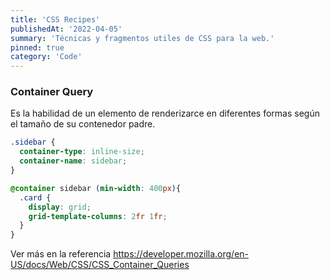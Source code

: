 ```yaml
---
title: 'CSS Recipes'
publishedAt: '2022-04-05'
summary: 'Técnicas y fragmentos utiles de CSS para la web.'
pinned: true
category: 'Code'
---
```

### Container Query

Es la habilidad de un elemento de renderizarce en diferentes formas según el tamaño de su contenedor padre.

```css
.sidebar {
  container-type: inline-size;
  container-name: sidebar;
}
```
```css
@container sidebar (min-width: 400px){
  .card {
    display: grid;
    grid-template-columns: 2fr 1fr;
  }
}
```
Ver más en la referencia https://developer.mozilla.org/en-US/docs/Web/CSS/CSS_Container_Queries
